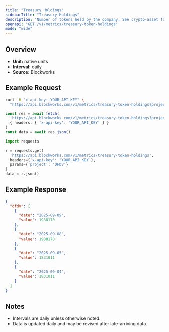 ```yaml
---
title: "Treasury Holdings"
sidebarTitle: "Treasury Holdings"
description: "Number of tokens held by the company. See crypto-asset for asset indicator"
openapi: "GET /v1/metrics/treasury-token-holdings"
mode: "wide"
---
```


## Overview

- **Unit:** native units
- **Interval:** daily
- **Source:** Blockworks

## Example Request

<CodeGroup>

```bash cURL
curl -H "x-api-key: YOUR_API_KEY" \
  "https://api.blockworks.com/v1/metrics/treasury-token-holdings?project=DFDV"
```

```typescript TypeScript
const res = await fetch(
  'https://api.blockworks.com/v1/metrics/treasury-token-holdings?project=DFDV',
  { headers: { 'x-api-key': 'YOUR_API_KEY' } }
)
const data = await res.json()
```

```python Python
import requests

r = requests.get(
  'https://api.blockworks.com/v1/metrics/treasury-token-holdings',
  headers={'x-api-key': 'YOUR_API_KEY'},
  params={'project': 'DFDV'}
)
data = r.json()
```

</CodeGroup>

## Example Response

```json
{
  "dfdv": [
    {
      "date": "2025-09-09",
      "value": 1988170
    },
    {
      "date": "2025-09-08",
      "value": 1988170
    },
    {
      "date": "2025-09-05",
      "value": 1831011
    },
    {
      "date": "2025-09-04",
      "value": 1831011
    }
  ]
}
```

## Notes
- Intervals are daily unless otherwise noted.
- Data is updated daily and may be revised after late-arriving data.